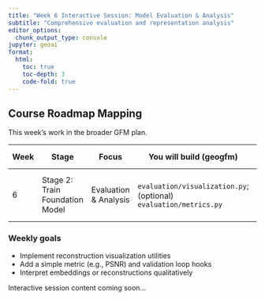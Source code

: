 ```yaml
---
title: "Week 6 Interactive Session: Model Evaluation & Analysis"
subtitle: "Comprehensive evaluation and representation analysis"
editor_options: 
  chunk_output_type: console
jupyter: geoai
format:
  html:
    toc: true
    toc-depth: 3
    code-fold: true
---
```


## Course Roadmap Mapping

This week’s work in the broader GFM plan.

| Week | Stage | Focus | You will build (geogfm) | Library tools | Outcome |
|------|-------|-------|--------------------------|---------------|---------|
| 6 | Stage 2: Train Foundation Model | Evaluation & Analysis | `evaluation/visualization.py`; (optional) `evaluation/metrics.py` | `matplotlib`; `torchmetrics` optional | Recon visuals; track validation loss/PSNR |

### Weekly goals
- Implement reconstruction visualization utilities
- Add a simple metric (e.g., PSNR) and validation loop hooks
- Interpret embeddings or reconstructions qualitatively

Interactive session content coming soon...
